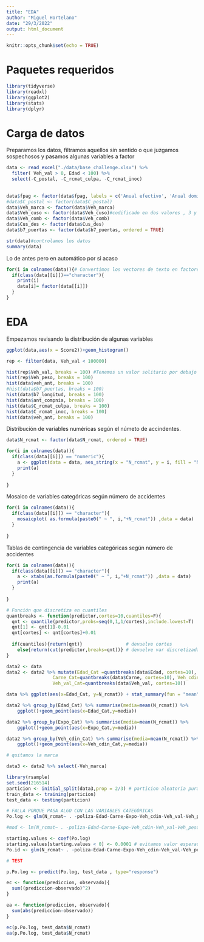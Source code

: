---
title: "EDA"
author: "Miguel Hortelano"
date: "29/3/2022"
output: html_document
---

```{r setup, include=FALSE}
knitr::opts_chunk$set(echo = TRUE)
```

# Paquetes requeridos

```{r}
library(tidyverse)
library(readxl)
library(ggplot2)
library(stats)
library(dplyr)
```

# Carga de datos

Preparamos los datos, filtramos aquellos sin sentido o que juzgamos sospechosos y pasamos algunas variables a factor

```{r}

data <- read_excel("./data/base_challenge.xlsx") %>% 
  filter( Veh_val > 0, Edad < 100) %>% 
  select(-C_postal, -C_rcmat_culpa, -C_rcmat_inoc)
  
  
data$fpag <- factor(data$fpag, labels = c('Anual efectivo', 'Anual domiciliado',"semestral esfectivo", "semestral 1ºp efectivo", "semestral domiciliado"))
#data$C_postal <- factor(data$C_postal)
data$Veh_marca <- factor(data$Veh_marca)
data$Veh_cuso <- factor(data$Veh_cuso)#codificado en dos valores , 3 y 4. Pero no sabemos las etiquetas
data$Veh_comb <- factor(data$Veh_comb)
data$Cus_des <- factor(data$Cus_des)
data$b7_puertas <- factor(data$b7_puertas, ordered = TRUE)
```

```{r}
str(data)#controlamos los datos
summary(data)
```
Lo de antes pero en automático por si acaso
```{r, waring = F}
for(i in colnames(data)){# Convertimos los vectores de texto en factores (Codigo postal, marca del vehiculo,combinacion, tipo de vehiculo, clase de vehiculo,)
  if(class(data[[i]])=="character"){
    print(i)
    data[i]= factor(data[[i]])
  }
}
```

# EDA

Empezamos revisando la distribución de algunas variables

```{r}
ggplot(data,aes(x = Score2))+geom_histogram()

rep <- filter(data, Veh_val < 100000)

hist(rep$Veh_val, breaks = 100) #Tenemos un valor solitario por debajo de 0, eliminar
hist(rep$Veh_peso, breaks = 100)
hist(data$veh_ant, breaks = 100)
#hist(data$b7_puertas, breaks = 100)
hist(data$b7_longitud, breaks = 100)
hist(data$ant_compnia, breaks = 100)
hist(data$C_rcmat_culpa, breaks = 100)
hist(data$C_rcmat_inoc, breaks = 100)
hist(data$veh_ant, breaks = 100)
```


Distribución de variables numéricas según el númeto de accindentes.
```{r}
data$N_rcmat <- factor(data$N_rcmat, ordered = TRUE)

for(i in colnames(data)){
  if(class(data[[i]]) == "numeric"){
    a <- ggplot(data = data, aes_string(x = "N_rcmat", y = i, fill = "N_rcmat"))+geom_violin()
    print(a)
  }
  
}
```

Mosaico de variables categóricas según número de accidentes
```{r}

for(i in colnames(data)){
  if(class(data[[i]]) == "character"){
    mosaicplot( as.formula(paste0(" ~ ", i,"+N_rcmat")) ,data = data)
  }
  
}
```

Tablas de contingencia de variables categóricas según número de accidentes
```{r}
for(i in colnames(data)){
  if(class(data[[i]]) == "character"){
    a <- xtabs(as.formula(paste0(" ~ ", i,"+N_rcmat")) ,data = data)
    print(a)
  }
  
}
```

```{r}
# Función que discretiza en cuantiles
quantbreaks <- function(predictor,cortes=10,cuantiles=F){
  qnt <- quantile(predictor,probs=seq(0,1,1/cortes),include.lowest=T)
  qnt[1] <- qnt[1]-0.01
  qnt[cortes] <- qnt[cortes]+0.01 
  
  if(cuantiles){return(qnt)}                # devuelve cortes 
    else{return(cut(predictor,breaks=qnt))} # devuelve var discretizada
}
```


```{r}
data2 <- data 
data2 <- data2 %>% mutate(Edad_Cat =quantbreaks(data$Edad, cortes=10), Expo_Cat =quantbreaks(data$Expo, cortes=10), 
                 Carne_Cat=quantbreaks(data$Carne, cortes=10), Veh_cdin_Cat = quantbreaks(data$Veh_cdin, cortes=5), 
                 Veh_val_Cat=quantbreaks(data$Veh_val, cortes=10))

```

```{r}
data %>% ggplot(aes(x=Edad_Cat, y=N_rcmat)) + stat_summary(fun = "mean", geom = "point")
```

```{r}
data2 %>% group_by(Edad_Cat) %>% summarise(media=mean(N_rcmat)) %>% 
    ggplot()+geom_point(aes(x=Edad_Cat,y=media))
```

```{r}
data2 %>% group_by(Expo_Cat) %>% summarise(media=mean(N_rcmat)) %>% 
    ggplot()+geom_point(aes(x=Expo_Cat,y=media))
```





```{r}
data2 %>% group_by(Veh_cdin_Cat) %>% summarise(media=mean(N_rcmat)) %>% 
    ggplot()+geom_point(aes(x=Veh_cdin_Cat,y=media))
```




```{r}
# quitamos la marca

data3 <- data2 %>% select(-Veh_marca)
```

```{r}
library(rsample)
set.seed(216514)
particion <- initial_split(data3,prop = 2/3) # particion aleatoria pura 
train_data <- training(particion)
test_data <- testing(particion)
```





```{r}
# FALLA PORQUE PASA ALGO CON LAS VARIABLES CATEGÓRICAS
Po.log <- glm(N_rcmat~ . -poliza-Edad-Carne-Expo-Veh_cdin-Veh_val-Veh_peso-N_rcmat-N_rccorp-fini-fvto-N_culpa-N_inoc-C_rcmat_agregado-C_rccorp-fpag,data=data3,family=poisson(link="log")) 

#mod <- lm(N_rcmat~ . -poliza-Edad-Carne-Expo-Veh_cdin-Veh_val-Veh_peso-N_rcmat-N_rccorp-fini-fvto-N_culpa-N_inoc-C_rcmat_agregado-C_rccorp-fpag,data=data2) 

starting.values <- coef(Po.log)
starting.values[starting.values < 0] <- 0.0001 # evitamos valor esperado negativo
Po.id <- glm(N_rcmat~ . -poliza-Edad-Carne-Expo-Veh_cdin-Veh_val-Veh_peso-N_rcmat-N_rccorp-fini-fvto-N_culpa-N_inoc-C_rcmat_agregado-C_rccorp-fpag ,data=train_data,start=starting.values,family=poisson(link="identity")) 
```



```{r}
# TEST 

p.Po.log <- predict(Po.log, test_data , type="response")

ec <- function(prediccion, observado){
  sum((prediccion-observado)^2)
}

ea <- function(prediccion, observado){
  sum(abs(prediccion-observado))
}

ec(p.Po.log, test_data$N_rcmat)
ea(p.Po.log, test_data$N_rcmat)
```




